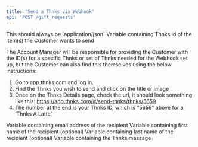 ```yaml
---
title: 'Send a Thnks via Webhook'
api: 'POST /gift_requests'
---
```


<ParamField header="Content-Type" type="string" default="application/json" initialValue="application/json">
This should always be `application/json`
</ParamField>
<ParamField body="gift_id" type="integer" required="true">
Variable containing Thnks id of the item(s) the Customer wants to send

The Account Manager will be responsible for providing the Customer with the ID(s) for a specific Thnks or set of Thnks needed for the Webhook set up, but the Customer can also find this themselves using the below instructions:
1. Go to app.thnks.com and log in.
2. Find the Thnks you wish to send and click on the title or image
3. Once on the Thnks Details page, check the url, it should look something like this:
https://app.thnks.com/#/send-thnks/thnks/5659
4. The number at the end is your Thnks ID, which is “5659” above for a ‘Thnks A Latte’
</ParamField>
<ParamField body="recipients" type="array">
        <Expandable title="properties">
            <ParamField body="email" type="string" required="true">
            Variable containing email address of the recipient
            </ParamField>
            <ParamField body="first_name" type="string">
            Variable containing first name of the recipient (optional)
            </ParamField>
            <ParamField body="last_name" type="string">
            Variable containing last name of the recipient (optional)
            </ParamField>
            <ParamField body="message" type="string" required="true">
            Variable containing the Thnks message
            </ParamField>
        </Expandable>
</ParamField>
